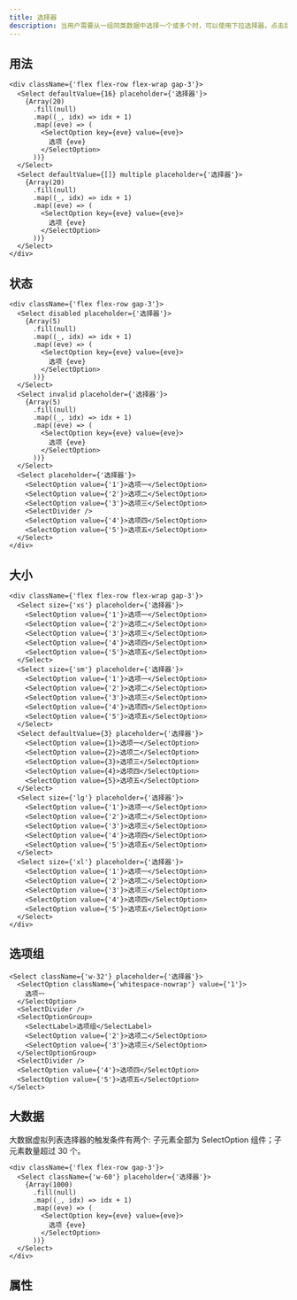 ```yaml
---
title: 选择器
description: 当用户需要从一组同类数据中选择一个或多个时，可以使用下拉选择器，点击后选择对应项。
---
```


## 用法

```tsx preview editable
<div className={'flex flex-row flex-wrap gap-3'}>
  <Select defaultValue={16} placeholder={'选择器'}>
    {Array(20)
      .fill(null)
      .map((_, idx) => idx + 1)
      .map((eve) => (
        <SelectOption key={eve} value={eve}>
          选项 {eve}
        </SelectOption>
      ))}
  </Select>
  <Select defaultValue={[]} multiple placeholder={'选择器'}>
    {Array(20)
      .fill(null)
      .map((_, idx) => idx + 1)
      .map((eve) => (
        <SelectOption key={eve} value={eve}>
          选项 {eve}
        </SelectOption>
      ))}
  </Select>
</div>
```

## 状态

```tsx preview editable
<div className={'flex flex-row gap-3'}>
  <Select disabled placeholder={'选择器'}>
    {Array(5)
      .fill(null)
      .map((_, idx) => idx + 1)
      .map((eve) => (
        <SelectOption key={eve} value={eve}>
          选项 {eve}
        </SelectOption>
      ))}
  </Select>
  <Select invalid placeholder={'选择器'}>
    {Array(5)
      .fill(null)
      .map((_, idx) => idx + 1)
      .map((eve) => (
        <SelectOption key={eve} value={eve}>
          选项 {eve}
        </SelectOption>
      ))}
  </Select>
  <Select placeholder={'选择器'}>
    <SelectOption value={'1'}>选项一</SelectOption>
    <SelectOption value={'2'}>选项二</SelectOption>
    <SelectOption value={'3'}>选项三</SelectOption>
    <SelectDivider />
    <SelectOption value={'4'}>选项四</SelectOption>
    <SelectOption value={'5'}>选项五</SelectOption>
  </Select>
</div>
```

## 大小

```tsx preview editable
<div className={'flex flex-row flex-wrap gap-3'}>
  <Select size={'xs'} placeholder={'选择器'}>
    <SelectOption value={'1'}>选项一</SelectOption>
    <SelectOption value={'2'}>选项二</SelectOption>
    <SelectOption value={'3'}>选项三</SelectOption>
    <SelectOption value={'4'}>选项四</SelectOption>
    <SelectOption value={'5'}>选项五</SelectOption>
  </Select>
  <Select size={'sm'} placeholder={'选择器'}>
    <SelectOption value={'1'}>选项一</SelectOption>
    <SelectOption value={'2'}>选项二</SelectOption>
    <SelectOption value={'3'}>选项三</SelectOption>
    <SelectOption value={'4'}>选项四</SelectOption>
    <SelectOption value={'5'}>选项五</SelectOption>
  </Select>
  <Select defaultValue={3} placeholder={'选择器'}>
    <SelectOption value={1}>选项一</SelectOption>
    <SelectOption value={2}>选项二</SelectOption>
    <SelectOption value={3}>选项三</SelectOption>
    <SelectOption value={4}>选项四</SelectOption>
    <SelectOption value={5}>选项五</SelectOption>
  </Select>
  <Select size={'lg'} placeholder={'选择器'}>
    <SelectOption value={'1'}>选项一</SelectOption>
    <SelectOption value={'2'}>选项二</SelectOption>
    <SelectOption value={'3'}>选项三</SelectOption>
    <SelectOption value={'4'}>选项四</SelectOption>
    <SelectOption value={'5'}>选项五</SelectOption>
  </Select>
  <Select size={'xl'} placeholder={'选择器'}>
    <SelectOption value={'1'}>选项一</SelectOption>
    <SelectOption value={'2'}>选项二</SelectOption>
    <SelectOption value={'3'}>选项三</SelectOption>
    <SelectOption value={'4'}>选项四</SelectOption>
    <SelectOption value={'5'}>选项五</SelectOption>
  </Select>
</div>
```

## 选项组

```tsx preview editable
<Select className={'w-32'} placeholder={'选择器'}>
  <SelectOption className={'whitespace-nowrap'} value={'1'}>
    选项一
  </SelectOption>
  <SelectDivider />
  <SelectOptionGroup>
    <SelectLabel>选项组</SelectLabel>
    <SelectOption value={'2'}>选项二</SelectOption>
    <SelectOption value={'3'}>选项三</SelectOption>
  </SelectOptionGroup>
  <SelectDivider />
  <SelectOption value={'4'}>选项四</SelectOption>
  <SelectOption value={'5'}>选项五</SelectOption>
</Select>
```

## 大数据

大数据虚拟列表选择器的触发条件有两个: 子元素全部为 SelectOption 组件；子元素数量超过 30 个。

```tsx preview editable
<div className={'flex flex-row gap-3'}>
  <Select className={'w-60'} placeholder={'选择器'}>
    {Array(1000)
      .fill(null)
      .map((_, idx) => idx + 1)
      .map((eve) => (
        <SelectOption key={eve} value={eve}>
          选项 {eve}
        </SelectOption>
      ))}
  </Select>
</div>
```

## 属性

<PropsTable componentName="Select" />
